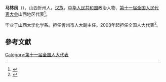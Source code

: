 '''马林凤'''（{{bd|1947年||}}），山西忻州人，[[汉族|汉族]]，[[中华人民共和国|中华人民共和国]]政治人物、[[第十一届全国人民代表大会|第十一届全国人民代表大会]]山西地区代表<ref>{{cite web|author=新华网|title=第十一届全国人大代表|url=http://news.xinhuanet.com/ziliao/2008-03/03/content_7708230.htm?node=36628|publisher=新华网|accessdate=2014-01-07|archive-date=2014-01-10|archive-url=https://web.archive.org/web/20140110211415/http://news.xinhuanet.com/ziliao/2008-03/03/content_7708230.htm?node=36628|dead-url=no}}</ref>。

毕业于[[山西大学|山西大学]]化学系。担任忻州市人大副主任。2008年起担任全国人大代表<ref>{{cite news|title=全国人大代表信息-马林凤|url= http://210.82.31.1:8084/delegate/viewDelegate.action?dbid=110227|accessdate=2013-04-05|newspaper=全国人大网|archive-url=https://web.archive.org/web/20140107052719/http://www.npc.gov.cn/delegate/viewDelegate.action?dbid=110227|archive-date=2014-01-07|dead-url=yes}}</ref>。

==參考文獻==
{{reflist}}
[[Category:第十一届全国人大代表|Category:第十一届全国人大代表]]
